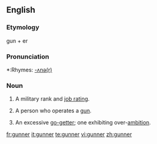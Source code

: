 {{see|Gunner}}
==English==

===Etymology===
{{ME.}} gun + er

===Pronunciation===
*:Rhymes: [[Rhymes:English:-ʌnə(r)|-ʌnə(r)]]

===Noun===
{{en-noun}}

# {{military}} A military rank and [[job rating]].
# A person who operates a [[gun]].
# {{figuratively}} An excessive [[go-getter]]; one exhibiting over-[[ambition]].

[[fr:gunner]]
[[it:gunner]]
[[te:gunner]]
[[vi:gunner]]
[[zh:gunner]]